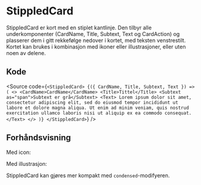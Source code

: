 
<Meta of={StippledCardStories} />

# StippledCard

StippledCard er kort med en stiplet kantlinje. Den tilbyr alle underkomponenter (CardName, Title, Subtext, Text og CardAction)
og plasserer dem i gitt rekkefølge nedover i kortet, med teksten venstrestilt.
Kortet kan brukes i kombinasjon med ikoner eller illustrasjoner, eller uten noen av delene.

## Kode

<Source
    code={`
<StippledCard>
    {({ CardName, Title, Subtext, Text }) => (
        <>
            <CardName>CardName</CardName>
            <Title>Tittel</Title>
            <Subtext as="span">Subtext er grå</Subtext>
            <Text>
                Lorem ipsum dolor sit amet, consectetur adipiscing elit,
                sed do eiusmod tempor incididunt ut labore et dolore
                magna aliqua. Ut enim ad minim veniam, quis nostrud
                exercitation ullamco laboris nisi ut aliquip ex ea
                commodo consequat.
            </Text>
        </>
    )}
</StippledCard>
`}
/>

## Forhåndsvisning

<Canvas of={StippledCardStories.Standard} />
<Controls of={StippledCardStories.Standard} />

Med icon:

<Canvas of={StippledCardStories.WithIcon} />

Med illustrasjon:

<Canvas of={StippledCardStories.WithCustom} />

StippledCard kan gjøres mer kompakt med `condensed`-modifyeren.

<Canvas of={StippledCardStories.Condensed} />
